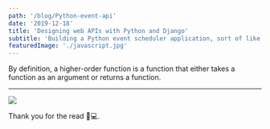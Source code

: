 ```yaml
---
path: '/blog/Python-event-api'
date: '2019-12-18'
title: 'Designing web APIs with Python and Django'
subtitle: 'Building a Python event scheduler application, sort of like a mini version of Eventbrite or meetup.com.'
featuredImage: './javascript.jpg'
---
```


By definition, a higher-order function is a function that either takes a function as an argument or returns a function.

---
![](https://miro.medium.com/max/804/1*lU33rCWoiW31simf-nWUVQ.png)

Thank you for the read 👨💻.
